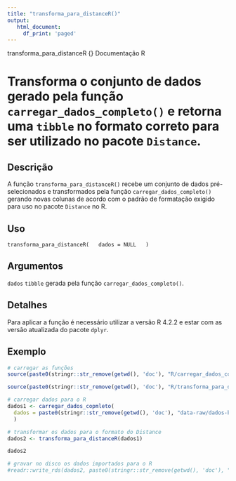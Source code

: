 ```yaml
---
title: "transforma_para_distanceR()"
output: 
   html_document:
     df_print: 'paged'
---
```


transforma_para_distanceR {}                                  Documentação R

# Transforma o conjunto de dados gerado pela função `carregar_dados_completo()` e retorna uma `tibble` no formato correto para ser utilizado no pacote `Distance`. 

## Descrição

A função `transforma_para_distanceR()` recebe um conjunto de dados pré-selecionados e transformados pela função `carregar_dados_completo()` gerando novas colunas de acordo com o padrão de formatação exigido para uso no pacote `Distance` no R. 

## Uso

`transforma_para_distanceR(
  dados = NULL
  )`

## Argumentos

`dados`       `tibble` gerada pela função `carregar_dados_completo()`.

## Detalhes

Para aplicar a função é necessário utilizar a versão R 4.2.2 e estar com as versão atualizada do pacote `dplyr`.

## Exemplo

```r
# carregar as funções
source(paste0(stringr::str_remove(getwd(), 'doc'), "R/carregar_dados_completos.R")) 

source(paste0(stringr::str_remove(getwd(), 'doc'), "R/transforma_para_distanceR.R"))

# carregar dados para o R
dados1 <- carregar_dados_copmleto(
  dados = paste0(stringr::str_remove(getwd(), 'doc'), "data-raw/dados-brutos.xlsx")
  )

# transformar os dados para o formato do Distance
dados2 <- transforma_para_distanceR(dados1)

dados2
```

```r
# gravar no disco os dados importados para o R
#readr::write_rds(dados2, paste0(stringr::str_remove(getwd(), 'doc'), "data/dados_distance_completo.rds"))
```

